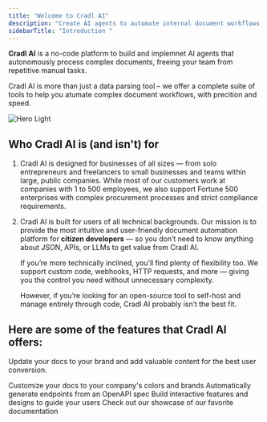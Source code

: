 ```yaml
---
title: "Welcome to Cradl AI"
description: "Create AI agents to automate internal document workflows - fast, safe and without writing a single line of code.  "
sidebarTitle: "Introduction "
---
```


**Cradl AI** is a no-code platform to build and implemnet AI agents that autonomously process complex documents, freeing your team from repetitive manual tasks.

Cradl AI is more than just a data parsing tool  – we offer a complete suite of tools to help you atumate complex document workflows, with precition and speed. 

<img
  className="block dark:hidden"
  src="/Youtube.jpg"
  alt="Hero Light"
  title={true}
/>

## ******Who Cradl AI is (and isn't) for******

1. Cradl AI is designed for businesses of all sizes — from solo entrepreneurs and freelancers to small businesses and teams within large, public companies. While most of our customers work at companies with 1 to 500 employees, we also support Fortune 500 enterprises with complex procurement processes and strict compliance requirements.
2. Cradl AI is built for users of all technical backgrounds. Our mission is to provide the most intuitive and user-friendly document automation platform for **citizen developers** — so you don’t need to know anything about JSON, APIs, or LLMs to get value from Cradl AI.

   If you’re more technically inclined, you’ll find plenty of flexibility too. We support custom code, webhooks, HTTP requests, and more — giving you the control you need without unnecessary complexity.

   However, if you’re looking for an open-source tool to self-host and manage entirely through code, Cradl AI probably isn’t the best fit.

## Here are some of the features that Cradl AI offers:

Update your docs to your brand and add valuable content for the best user conversion.

<CardGroup cols={2}>
  <Card title="AI models" icon="sparkles" href="https://mintlify.com/docs/settings/global">
    Customize your docs to your company's colors and brands
  </Card>
  <Card title="Human in the loop" icon="user-check" href="https://mintlify.com/docs/api-playground/openapi">
    Automatically generate endpoints from an OpenAPI spec
  </Card>
  <Card title="Add Components" icon="screwdriver-wrench" href="https://mintlify.com/docs/content/components/accordions">
    Build interactive features and designs to guide your users
  </Card>
  <Card title="Insights" icon="chart-waterfall" href="https://mintlify.com/customers">
    Check out our showcase of our favorite documentation
  </Card>
</CardGroup>
